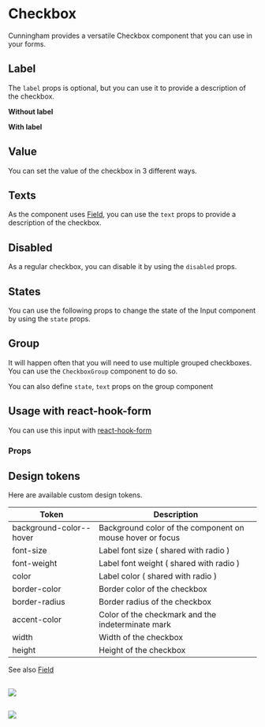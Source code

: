 
<Meta of={Stories}/>

# Checkbox

Cunningham provides a versatile Checkbox component that you can use in your forms.

<Canvas of={Stories.Group} />

## Label

The `label` props is optional, but you can use it to provide a description of the checkbox.

**Without label**

<Canvas of={Stories.Default} />

**With label**

<Canvas of={Stories.WithLabel} />

## Value

You can set the value of the checkbox in 3 different ways.

<Canvas of={Stories.Default} />
<Canvas of={Stories.Indeterminate} />
<Canvas of={Stories.Checked} />

## Texts

As the component uses [Field](?path=/story/components-forms-field-doc--page), you can use the `text` props to provide a description of the checkbox.

<Canvas of={Stories.WithTexts} />

## Disabled

As a regular checkbox, you can disable it by using the `disabled` props.

<Canvas of={Stories.Disabled} />

## States

You can use the following props to change the state of the Input component by using the `state` props.

<Canvas of={Stories.WithTexts} />

<Canvas of={Stories.Success} />

<Canvas of={Stories.Error} />

## Group

It will happen often that you will need to use multiple grouped checkboxes. You can use the `CheckboxGroup` component to do so.

<Canvas of={Stories.Group} />

You can also define `state`, `text` props on the group component

<Canvas of={Stories.GroupError} />
<Canvas of={Stories.GroupSuccess} />

## Usage with react-hook-form

You can use this input with [react-hook-form](https://react-hook-form.com/docs)

<Canvas of={Stories.ReactHookForm} />


### Props

<ArgTypes of={Checkbox} />

## Design tokens

Here are available custom design tokens.

| Token        	| Description                 	|
|---------------	|-----------------------------	|
| background-color--hover | Background color of the component on mouse hover or focus |
| font-size        	| Label font size ( shared with radio )       	|
| font-weight 	| Label font weight ( shared with radio )	|
| color   	| Label color ( shared with radio ) 	|
| border-color   	| Border color of the checkbox    	|
| border-radius     	| Border radius of the checkbox      	|
| accent-color     	| Color of the checkmark and the indeterminate mark      	|
| width     	| Width of the checkbox      	|
| height     	| Height of the checkbox      	|

See also [Field](?path=/story/components-forms-field-doc--page)

##

<img src="components/Forms/Checkbox/resources/dd_1.svg"/>

##

<img src="components/Forms/Checkbox/resources/dd_2.svg"/>

